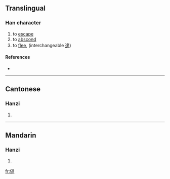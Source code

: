 ==Translingual==

===Han character===
{{Han char|rn=9|rad=人|as=13|sn=15|four=|canj=人卜土手 (OYGQ)}}

# to [[escape]]
# to [[abscond]]
# to [[flee]], (interchangeable [[達]])

====References====
* {{Han ref|kx=0119.010|hdz=10217.020|uh=3493|ud=13459}}

----

==Cantonese==

===Hanzi===
{{yue-hanzi|jyut=|y=tat3}}

# {{defn|Cantonese|sort=人13}}

----

==Mandarin==

===Hanzi===
{{cmn-hanzi|pin=[[tà]] ([[ta4]])|wg=t'a<sup>4</sup>}}

# {{defn|Mandarin|sort=人13}}

[[fr:㒓]]
